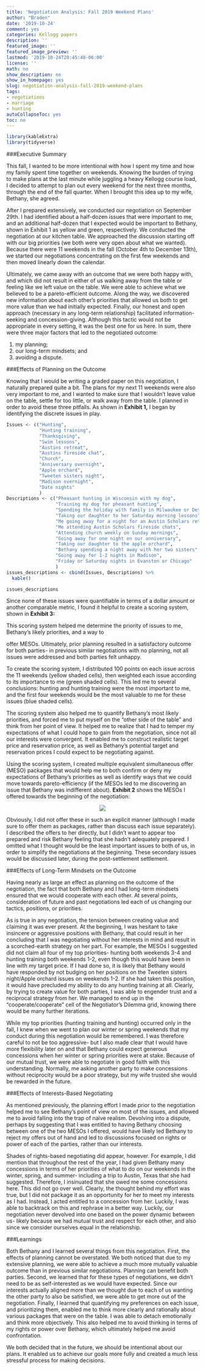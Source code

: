 ```yaml
---
title: 'Negotiation Analysis: Fall 2019 Weekend Plans'
author: "Braden"
date: '2019-10-24'
comment: yes
categories: Kellogg papers
description: ''
featured_image: ''
featured_image_preview: ''
lastmod: '2019-10-24T20:45:48-06:00'
license: ''
math: no
show_description: no
show_in_homepage: yes
slug: negotiation-analysis-fall-2019-weekend-plans
tags:
- negotiations
- marriage
- hunting
autoCollapseToc: yes
toc: no
---
```

```r
library(kableExtra)
library(tidyverse)
```
<!--more-->

###Executive Summary

This fall, I wanted to be more intentional with how I spent my time and how my family spent time together on weekends. Knowing the burden of trying to make plans at the last minute while juggling a heavy Kellogg course load, I decided to attempt to plan out every weekend for the next three months, through the end of the fall quarter. When I brought this idea up to my wife, Bethany, she agreed.  

After I prepared extensively, we conducted our negotiation on September 29th. I had identified about a half-dozen issues that were important to me, and an additional half-dozen that I expected would be important to Bethany, shown in Exhibit 1 as yellow and green, respectively. We conducted the negotiation at our kitchen table. We approached the discussion starting off with our big priorities (we both were very open about what we wanted). Because there were 11 weekends in the fall (October 4th to December 13th), we started our negotiations concentrating on the first few weekends and then moved linearly down the calendar.  

Ultimately, we came away with an outcome that we were both happy with, and which did not result in either of us walking away from the table or feeling like we left value on the table. We were able to achieve what we believed to be a pareto-efficient outcome. Along the way, we discovered new information about each other’s priorities that allowed us both to get more value than we had initially expected. Finally, our honest and open approach (necessary in any long-term relationship) facilitated information-seeking and concession-giving. Although this tactic would not be appropriate in every setting, it was the best one for us here. In sum, there were three major factors that led to the negotiated outcome:  

1. my planning;  
2. our long-term mindsets; and  
3. avoiding a dispute. 

###Effects of Planning on the Outcome

Knowing that I would be writing a graded paper on this negotiation, I naturally prepared quite a bit. The plans for my next 11 weekends were also very important to me, and I wanted to make sure that I wouldn’t leave value on the table, settle for too little, or walk away from the table. I planned in order to avoid these three pitfalls. As shown in **Exhibit 1,** I began by identifying the discrete issues in play. 

```r
Issues <- c("Hunting",
            "Hunting training",
            "Thanksgiving",
            "Swim lessons",
            "Austins retreat",
            "Austins fireside chat",
            "Church",
            "Anniversary overnight",
            "Apple orchard",
            "Tweeten sisters night",
            "Madison overnight",
            "Date nights"
            )
Descriptions <- c("Pheasant hunting in Wisconsin with my dog",
                  "Training my dog for pheasant hunting",
                  "Spending the holiday with family in Milwaukee or Detroit",
                  "Taking our daughter to her Saturday morning lessons",
                  "Me going away for a night for an Austin Scholars retreat",
                  "Me attending Austin Scholars fireside chats",
                  "Attending church weekly on Sunday mornings",
                  "Going away for one night on our anniversary",
                  "Taking our daughter to the apple orchard",
                  "Bethany spending a night away with her two sisters",
                  "Going away for 1-2 nights in Madison",
                  "Friday or Saturday nights in Evanston or Chicago"
                  )
issues_descriptions <- cbind(Issues, Descriptions) %>%
  kable()

issues_descriptions

```

Since none of these issues were quantifiable in terms of a dollar amount or another comparable metric, I found it helpful to create a scoring system, shown in **Exhibit 3:** 



This scoring system helped me determine the priority of issues to me, Bethany’s likely priorities, and a way to 

offer MESOs. Ultimately, prior planning resulted in a satisfactory outcome for both parties- in previous similar negotiations with no planning, not all issues were addressed and both parties felt unhappy.  

To create the scoring system, I distributed 100 points on each issue across the 11 weekends (yellow shaded cells), then weighted each issue according to its importance to me (green shaded cells). This led me to several conclusions: hunting and hunting training were the most important to me, and the first four weekends would be the most valuable to me for these issues (blue shaded cells).

The scoring system also helped me to quantify Bethany’s most likely priorities, and forced me to put myself on the “other side of the table” and think from her point of view. It helped me to realize that I had to temper my expectations of what I could hope to gain from the negotiation, since not all our interests were convergent. It enabled me to construct realistic target price and reservation price, as well as Bethany’s potential target and reservation prices I could expect to be negotiating against.

Using the scoring system, I created multiple equivalent simultaneous offer (MESO) packages that would help me to both confirm or deny my expectations of Bethany’s priorities as well as identify ways that we could move towards pareto-efficiency (if the MESOs led to me discovering an issue that Bethany was indifferent about). **Exhibit 2** shows the MESOs I offered towards the beginning of the negotiation:  

<center>



![](posts/2019-11-20-negotiation-analysis-fall-2019-weekend-plans_files/negotiations-exhibit-3.png)

</center>


Obviously, I did not offer these in such an explicit manner (although I made sure to offer them as packages, rather than discuss each issue separately). I described the offers to her directly, but I didn’t want to appear too prepared and risk Bethany feeling that she hadn’t adequately prepared. I omitted what I thought would be the least important issues to both of us, in order to simplify the negotiations at the beginning. These secondary issues would be discussed later, during the post-settlement settlement.

###Effects of Long-Term Mindsets on the Outcome

Having nearly as large an effect as planning on the outcome of the negotiation, the fact that both Bethany and I had long-term mindsets ensured that we would cooperate with each other. At several points, consideration of future and past negotiations led each of us changing our tactics, positions, or priorities.

As is true in any negotiation, the tension between creating value and claiming it was ever present. At the beginning, I was hesitant to take insincere or aggressive positions with Bethany, that could result in her concluding that I was negotiating without her interests in mind and result in a scorched-earth strategy on her part. For example, the MESOs I suggested did not claim all four of my top priorities- hunting both weekends 3-4 and hunting training both weekends 1-2, even though this would have been in line with my target price. If I had done so, it is likely that Bethany would have responded by not budging on her positions on the Tweeten sisters night/Apple orchard issues on weekends 1-2. If she had taken this position, it would have precluded my ability to do any hunting training at all. Clearly, by trying to create value for both parties, I was able to engender trust and a reciprocal strategy from her. We managed to end up in the “cooperate/cooperate” cell of the Negotiator’s Dilemma grid, knowing there would be many further iterations.

While my top priorities (hunting training and hunting) occurred only in the fall, I knew when we went to plan our winter or spring weekends that my conduct during this negotiation would be remembered. I was therefore careful to not be too aggressive- but I also made clear that I would have more flexibility later on and that Bethany could expect generous concessions when her winter or spring priorities were at stake. Because of our mutual trust, we were able to negotiate in good faith with this understanding. Normally, me asking another party to make concessions without reciprocity would be a poor strategy, but my wife trusted she would be rewarded in the future.

###Effects of Interests-Based Negotiating

As mentioned previously, the planning effort I made prior to the negotiation helped me to see Bethany’s point of view on most of the issues, and allowed me to avoid falling into the trap of naïve realism.  Devolving into a dispute, perhaps by suggesting that I was entitled to having Bethany choosing between one of the two MESOs I offered, would have likely led Bethany to reject my offers out of hand and led to discussions focused on rights or power of each of the parties, rather than our interests.

Shades of rights-based negotiating did appear, however. For example, I did mention that throughout the rest of the year, I had given Bethany many concessions in terms of her priorities of what to do on our weekends in the winter, spring, and summer- including a trip to Austin, Texas that she had suggested. Therefore, I insinuated that she owed me some concessions here. This did not go over well. Clearly, the thought behind my effort was true, but I did not package it as an opportunity for her to meet my interests as I had. Instead, I acted entitled to a concession from her. Luckily, I was able to backtrack on this and rephrase in a better way. Luckily, our negotiation never devolved into one based on the power dynamic between us- likely because we had mutual trust and respect for each other, and also since we consider ourselves equal in the relationship.

###Learnings

Both Bethany and I learned several things from this negotiation. First, the effects of planning cannot be overstated. We both noticed that due to my extensive planning, we were able to achieve a much more mutually valuable outcome than in previous similar negotiations. Planning can benefit both parties. Second, we learned that for these types of negotiations, we didn’t need to be as self-interested as we would have expected. Since our interests actually aligned more than we thought due to each of us wanting the other party to also be satisfied, we were able to get more out of the negotiation. Finally, I learned that quantifying my preferences on each issue, and prioritizing them, enabled me to think more clearly and rationally about various packages that were on the table. I was able to detach emotionally and think more objectively. This also helped me to avoid thinking in terms of my rights or power over Bethany, which ultimately helped me avoid confrontation.

We both decided that in the future, we should be intentional about our plans. It enabled us to achieve our goals more fully and created a much less stressful process for making decisions.